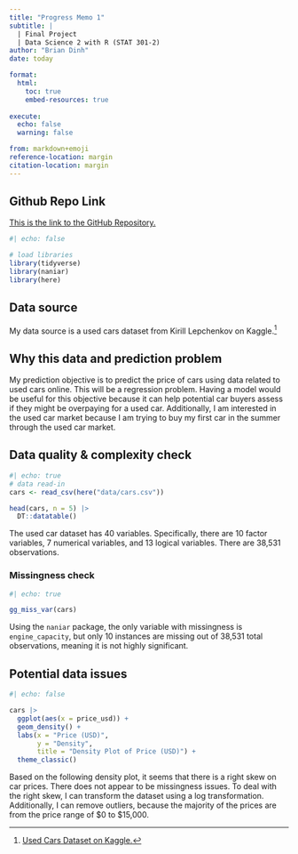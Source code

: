 ```yaml
---
title: "Progress Memo 1"
subtitle: |
  | Final Project 
  | Data Science 2 with R (STAT 301-2)
author: "Brian Dinh"
date: today

format:
  html:
    toc: true
    embed-resources: true
    
execute:
  echo: false
  warning: false

from: markdown+emoji 
reference-location: margin
citation-location: margin
---
```


::: {.callout-tip icon=false}

## Github Repo Link

[This is the link to the GitHub Repository.](https://github.com/stat301-2-2024-winter/final-project-2-BrianDinh26.git)

:::

```r
#| echo: false

# load libraries
library(tidyverse)
library(naniar)
library(here)
```


## Data source

My data source is a used cars dataset from Kirill Lepchenkov on Kaggle.^[[Used Cars Dataset on Kaggle.](https://www.kaggle.com/datasets/lepchenkov/usedcarscatalog/data)]

## Why this data and prediction problem
My prediction objective is to predict the price of cars using data related to used cars online. This will be a regression problem. Having a model would be useful for this objective because it can help potential car buyers assess if they might be overpaying for a used car. Additionally, I am interested in the used car market because I am trying to buy my first car in the summer through the used car market.

## Data quality & complexity check
```r
#| echo: true
# data read-in
cars <- read_csv(here("data/cars.csv"))

head(cars, n = 5) |> 
  DT::datatable()
```
The used car dataset has 40 variables. Specifically, there are 10 factor variables, 7 numerical variables, and 13 logical variables. There are 38,531 observations.

### Missingness check
```r
#| echo: true

gg_miss_var(cars)
```
Using the `naniar` package, the only variable with missingness is `engine_capacity`, but only 10 instances are missing out of 38,531 total observations, meaning it is not highly significant.

## Potential data issues
```r
#| echo: false

cars |>
  ggplot(aes(x = price_usd)) +
  geom_density() +
  labs(x = "Price (USD)",
       y = "Density",
       title = "Density Plot of Price (USD)") +
  theme_classic()
```
Based on the following density plot, it seems that there is a right skew on car prices. There does not appear to be missingness issues. To deal with the right skew, I can transform the dataset using a log transformation. Additionally, I can remove outliers, because the majority of the prices are from the price range of $0 to $15,000.

